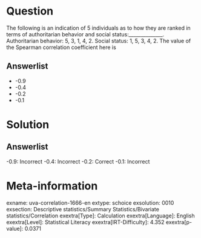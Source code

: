Question
========

The following is an indication of 5 individuals as to how they are ranked in terms of authoritarian behavior and social status:______________. Authoritarian behavior: 5, 3, 1, 4, 2. Social status: 1, 5, 3, 4, 2. The value of the Spearman correlation coefficient here is

Answerlist
----------

* -0.9
* -0.4
* -0.2
* -0.1

Solution
========

Answerlist
----------

-0.9: Incorrect
-0.4: Incorrect
-0.2: Correct
-0.1: Incorrect

Meta-information
================
exname: uva-correlation-1666-en
extype: schoice
exsolution: 0010
exsection: Descriptive statistics/Summary Statistics/Bivariate statistics/Correlation
exextra[Type]: Calculation
exextra[Language]: English
exextra[Level]: Statistical Literacy
exextra[IRT-Difficulty]: 4.352
exextra[p-value]: 0.0371
